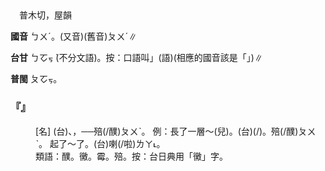 
=={{ruby|醭|ㄅㄨˊ}}==

　普木切，屋韻

'''國音''' <rt>ㄅㄨˊ</rt>。(又音)(舊音)<rt>ㄆㄨˊ</rt>∥

'''台甘''' <rt>ㄅㆦㆶ ͘</rt>{{ruby|。|ㄆㆦㆶ}}(不分文語)。按：口語叫{{ruby|「|ㄆㄨˋ}}」(語)(相應的國音該是「{{ruby|殕|ㄈㄨˇ}}」)∥

'''普閩''' <rt>ㄆㆦㆶ</rt>。

    

==='''『{{ruby|醭|ㄅㄨˊ}}』'''===
: [名] (台){{ruby|醋|ㄘㆦ˪}}、{{ruby|豆|ㄉㄠ˫}}{{ruby|油|ㄧㄨˊ}}{{ruby|囥|ㄎㆭ˪}}{{ruby|久|ㄍㄨˋ}}{{ruby|時|ㄒㄧˊ}}，{{ruby|面|ㆠㄧㄣ˫}}{{ruby|頂|ㄉㄧㄥˋ}}{{ruby|生|ㄙㆥ}}{{ruby|/|ㄒㆪ}}{{ruby|一|ㄐㄧㆵ ͘}}{{ruby|重|ㄉㄧㄥˊ}}{{ruby|白|ㄅㆤㆷ ͘}}{{ruby|白|ㄅㆤㆷ ͘}}{{ruby|丌|ㆤ}}{{ruby|物|ㄇㆭㆷ ͘}}{{ruby|/|ㄇㄧㆷ ͘}}──殕(/醭)<rt>ㄆㄨˋ</rt>。 例：長了一層～(兒)。(台){{ruby|生|ㄙㆥ}}{{ruby|/|ㄒㆪ}}{{ruby|一|ㄐㄧㆵ ͘}}{{ruby|重|ㄉㄧㄥˊ}}(/{{ruby|簷|ㄧㄢˊ}}){{ruby|白|ㄅㆤㆷ ͘}}{{ruby|菰|ㄍㆦ}}。{{ruby|生|ㄒㆪ}}{{ruby|/|ㄙㆥ}}殕(/醭)<rt>ㄆㄨˋ</rt>。 起了～了。(台){{ruby|生|ㄒㆪ}}{{ruby|/|ㄙㆥ}}{{ruby|醭|ㄆㄨˋ}}喇(/啦)<rt>ㄌㄚ˪</rt>。
:類語：醭。黴。霉。殕。按：台日典用「黴」字。
:
    
